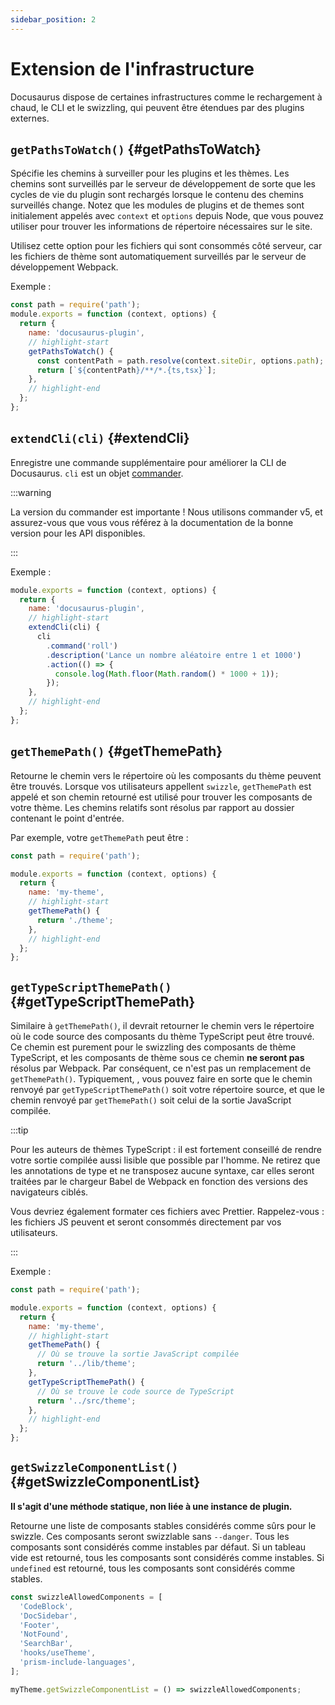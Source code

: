 ```yaml
---
sidebar_position: 2
---
```


# Extension de l'infrastructure

Docusaurus dispose de certaines infrastructures comme le rechargement à chaud, le CLI et le swizzling, qui peuvent être étendues par des plugins externes.

## `getPathsToWatch()` {#getPathsToWatch}

Spécifie les chemins à surveiller pour les plugins et les thèmes. Les chemins sont surveillés par le serveur de développement de sorte que les cycles de vie du plugin sont rechargés lorsque le contenu des chemins surveillés change. Notez que les modules de plugins et de themes sont initialement appelés avec `context` et `options` depuis Node, que vous pouvez utiliser pour trouver les informations de répertoire nécessaires sur le site.

Utilisez cette option pour les fichiers qui sont consommés côté serveur, car les fichiers de thème sont automatiquement surveillés par le serveur de développement Webpack.

Exemple :

```js title="docusaurus-plugin/src/index.js"
const path = require('path');
module.exports = function (context, options) {
  return {
    name: 'docusaurus-plugin',
    // highlight-start
    getPathsToWatch() {
      const contentPath = path.resolve(context.siteDir, options.path);
      return [`${contentPath}/**/*.{ts,tsx}`];
    },
    // highlight-end
  };
};
```

## `extendCli(cli)` {#extendCli}

Enregistre une commande supplémentaire pour améliorer la CLI de Docusaurus. `cli` est un objet [commander](https://www.npmjs.com/package/commander/v/5.1.0).

:::warning

La version du commander est importante ! Nous utilisons commander v5, et assurez-vous que vous vous référez à la documentation de la bonne version pour les API disponibles.

:::

Exemple :

```js title="docusaurus-plugin/src/index.js"
module.exports = function (context, options) {
  return {
    name: 'docusaurus-plugin',
    // highlight-start
    extendCli(cli) {
      cli
        .command('roll')
        .description('Lance un nombre aléatoire entre 1 et 1000')
        .action(() => {
          console.log(Math.floor(Math.random() * 1000 + 1));
        });
    },
    // highlight-end
  };
};
```

## `getThemePath()` {#getThemePath}

Retourne le chemin vers le répertoire où les composants du thème peuvent être trouvés. Lorsque vos utilisateurs appellent `swizzle`, `getThemePath` est appelé et son chemin retourné est utilisé pour trouver les composants de votre thème. Les chemins relatifs sont résolus par rapport au dossier contenant le point d'entrée.

Par exemple, votre `getThemePath` peut être :

```js title="my-theme/src/index.js"
const path = require('path');

module.exports = function (context, options) {
  return {
    name: 'my-theme',
    // highlight-start
    getThemePath() {
      return './theme';
    },
    // highlight-end
  };
};
```

## `getTypeScriptThemePath()` {#getTypeScriptThemePath}

Similaire à `getThemePath()`, il devrait retourner le chemin vers le répertoire où le code source des composants du thème TypeScript peut être trouvé. Ce chemin est purement pour le swizzling des composants de thème TypeScript, et les composants de thème sous ce chemin **ne seront pas** résolus par Webpack. Par conséquent, ce n'est pas un remplacement de `getThemePath()`. Typiquement, , vous pouvez faire en sorte que le chemin renvoyé par `getTypeScriptThemePath()` soit votre répertoire source, et que le chemin renvoyé par `getThemePath()` soit celui de la sortie JavaScript compilée.

:::tip

Pour les auteurs de thèmes TypeScript : il est fortement conseillé de rendre votre sortie compilée aussi lisible que possible par l'homme. Ne retirez que les annotations de type et ne transposez aucune syntaxe, car elles seront traitées par le chargeur Babel de Webpack en fonction des versions des navigateurs ciblés.

Vous devriez également formater ces fichiers avec Prettier. Rappelez-vous : les fichiers JS peuvent et seront consommés directement par vos utilisateurs.

:::

Exemple :

```js title="my-theme/src/index.js"
const path = require('path');

module.exports = function (context, options) {
  return {
    name: 'my-theme',
    // highlight-start
    getThemePath() {
      // Où se trouve la sortie JavaScript compilée
      return '../lib/theme';
    },
    getTypeScriptThemePath() {
      // Où se trouve le code source de TypeScript
      return '../src/theme';
    },
    // highlight-end
  };
};
```

## `getSwizzleComponentList()` {#getSwizzleComponentList}

**Il s'agit d'une méthode statique, non liée à une instance de plugin.**

Retourne une liste de composants stables considérés comme sûrs pour le swizzle. Ces composants seront swizzlable sans `--danger`. Tous les composants sont considérés comme instables par défaut. Si un tableau vide est retourné, tous les composants sont considérés comme instables. Si `undefined` est retourné, tous les composants sont considérés comme stables.

```js title="my-theme/src/index.js"
const swizzleAllowedComponents = [
  'CodeBlock',
  'DocSidebar',
  'Footer',
  'NotFound',
  'SearchBar',
  'hooks/useTheme',
  'prism-include-languages',
];

myTheme.getSwizzleComponentList = () => swizzleAllowedComponents;
```

